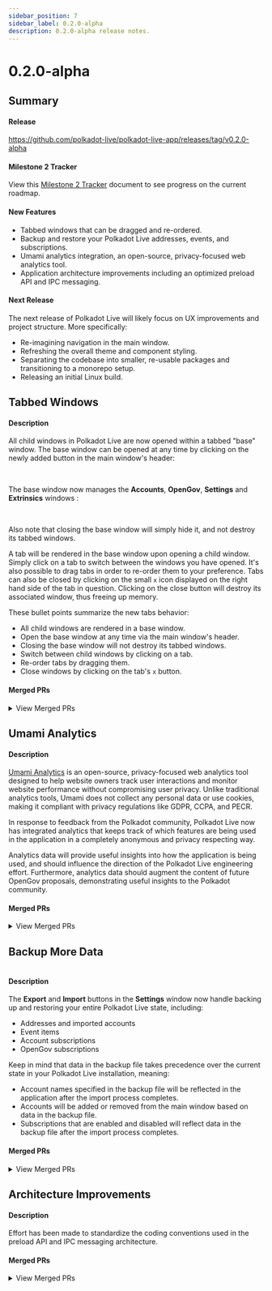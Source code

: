 ```yaml
---
sidebar_position: 7
sidebar_label: 0.2.0-alpha
description: 0.2.0-alpha release notes.
---
```



# 0.2.0-alpha

## Summary

#### Release

https://github.com/polkadot-live/polkadot-live-app/releases/tag/v0.2.0-alpha 

#### Milestone 2 Tracker

View this [Milestone 2 Tracker](https://docs.google.com/spreadsheets/d/1OnDXC8sXcX6DqMHZxLTVo6zQuEkEuZgBTIZHfpDoXLg/edit?usp=sharing) document to see progress on the current roadmap.

#### New Features

- Tabbed windows that can be dragged and re-ordered.
- Backup and restore your Polkadot Live addresses, events, and subscriptions.
- Umami analytics integration, an open-source, privacy-focused web analytics tool. 
- Application architecture improvements including an optimized preload API and IPC messaging.

#### Next Release

The next release of Polkadot Live will likely focus on UX improvements and project structure. More specifically:

- Re-imagining navigation in the main window.
- Refreshing the overall theme and component styling.
- Separating the codebase into smaller, re-usable packages and transitioning to a monorepo setup. 
- Releasing an initial Linux build.

## Tabbed Windows

#### Description

All child windows in Polkadot Live are now opened within a tabbed "base" window. The base window can be opened at any time by clicking on the newly added button in the main window's header:

<Img url="/img/releases/0-2-0-alpha/img-01.jpg" maxHeight="40px" />

<br />The base window now manages the **Accounts**, **OpenGov**, **Settings** and **Extrinsics** windows :

<Img url="/img/releases/0-2-0-alpha/img-02.jpg" maxHeight="240px" />

<br />Also note that closing the base window will simply hide it, and not destroy its tabbed windows.

A tab will be rendered in the base window upon opening a child window. Simply click on a tab to switch between the windows you have opened. It's also possible to drag tabs in order to re-order them to your preference. Tabs can also be closed by clicking on the small `x` icon displayed on the right hand side of the tab in question. Clicking on the close button will destroy its associated window, thus freeing up memory.

These bullet points summarize the new tabs behavior:
- All child windows are rendered in a base window.
- Open the base window at any time via the main window's header.
- Closing the base window will not destroy its tabbed windows.
- Switch between child windows by clicking on a tab.
- Re-order tabs by dragging them.
- Close windows by clicking on the tab's `x` button.

#### Merged PRs

<details>
  <summary>View Merged PRs</summary>
  - [fix: debugging iteration #701](https://github.com/polkadot-live/polkadot-live-app/pull/701)
  - [feat: tabbed child windows #668](https://github.com/polkadot-live/polkadot-live-app/pull/668)
    - [chore: initial tabs context #669](https://github.com/polkadot-live/polkadot-live-app/pull/669)
    - [chore: child window views #670](https://github.com/polkadot-live/polkadot-live-app/pull/670)
    - [chore: base window header #672](https://github.com/polkadot-live/polkadot-live-app/pull/672)
    - [chore: base window dynamic tabs #673](https://github.com/polkadot-live/polkadot-live-app/pull/673)
    - [chore: message ports optimisation #674](https://github.com/polkadot-live/polkadot-live-app/pull/674)
    - [chore: views debugging + devTools hotkey](https://github.com/polkadot-live/polkadot-live-app/pull/675)
    - [fix: base window debugging #676](https://github.com/polkadot-live/polkadot-live-app/pull/676)
    - [chore: tabs styling #677](https://github.com/polkadot-live/polkadot-live-app/pull/677)
</details>

## Umami Analytics

#### Description

[Umami Analytics](https://umami.is/) is an open-source, privacy-focused web analytics tool designed to help website owners track user interactions and monitor website performance without compromising user privacy. Unlike traditional analytics tools, Umami does not collect any personal data or use cookies, making it compliant with privacy regulations like GDPR, CCPA, and PECR.

In response to feedback from the Polkadot community, Polkadot Live now has integrated analytics that keeps track of which features are being used in the application in a completely anonymous and privacy respecting way.

Analytics data will provide useful insights into how the application is being used, and should influence the direction of the Polkadot Live engineering effort. Furthermore, analytics data should augment the content of future OpenGov proposals, demonstrating useful insights to the Polkadot community.

#### Merged PRs

<details>
  <summary>View Merged PRs</summary>
  - [feat: umami integration #680](https://github.com/polkadot-live/polkadot-live-app/pull/680)
    - [feat: custom umami client #699](https://github.com/polkadot-live/polkadot-live-app/pull/699)
</details>

## Backup More Data

<Img url="/img/releases/0-2-0-alpha/img-03.jpg" maxHeight="342px" />

#### Description

The **Export** and **Import** buttons in the **Settings** window now handle backing up and restoring your entire Polkadot Live state, including:

- Addresses and imported accounts
- Event items
- Account subscriptions
- OpenGov subscriptions

Keep in mind that data in the backup file takes precedence over the current state in your Polkadot Live installation, meaning:

- Account names specified in the backup file will be reflected in the application after the import process completes.
- Accounts will be added or removed from the main window based on data in the backup file.
- Subscriptions that are enabled and disabled will reflect data in the backup file after the import process completes.

#### Merged PRs

<details>
  <summary>View Merged PRs</summary>
  - [feat: backup iteration #702](https://github.com/polkadot-live/polkadot-live-app/pull/702)
    - [feat: export events data #703](https://github.com/polkadot-live/polkadot-live-app/pull/703)
    - [feat: import events data #704](https://github.com/polkadot-live/polkadot-live-app/pull/704)
    - [feat: export interval subscriptions #705](https://github.com/polkadot-live/polkadot-live-app/pull/705)
    - [feat: import interval subscriptions #706](https://github.com/polkadot-live/polkadot-live-app/pull/706)
    - [feat: account subscriptions backup #707](https://github.com/polkadot-live/polkadot-live-app/pull/707)
      - [feat: export account subscriptions #708](https://github.com/polkadot-live/polkadot-live-app/pull/708)
      - [feat: import account subscriptions #709](https://github.com/polkadot-live/polkadot-live-app/pull/709)
    - [chore: data backup ux #710](https://github.com/polkadot-live/polkadot-live-app/pull/710)
    - [chore: backup logic changes #711](https://github.com/polkadot-live/polkadot-live-app/pull/711)
    - [chore: data backup context #712](https://github.com/polkadot-live/polkadot-live-app/pull/712)
    - [fix: data backup debugging #713](https://github.com/polkadot-live/polkadot-live-app/pull/713)
  - [chore: backup controller #645](https://github.com/polkadot-live/polkadot-live-app/pull/645)
  - [chore: export + import ledger accounts #643](https://github.com/polkadot-live/polkadot-live-app/pull/643)
</details>

## Architecture Improvements

#### Description

Effort has been made to standardize the coding conventions used in the preload API and IPC messaging architecture.

#### Merged PRs

<details>
  <summary>View Merged PRs</summary>
  - [chore: workspaces ipcs refactor #667](https://github.com/polkadot-live/polkadot-live-app/pull/667)
  - [chore: settings ipcs refactor #666](https://github.com/polkadot-live/polkadot-live-app/pull/666)
  - [chore: connection ipcs refactor #665](https://github.com/polkadot-live/polkadot-live-app/pull/665)
  - [chore: account ipcs refactor #664](https://github.com/polkadot-live/polkadot-live-app/pull/664)
  - [chore: events ipcs refactor #663](https://github.com/polkadot-live/polkadot-live-app/pull/663)
  - [chore: generic subscription task ipcs #662](https://github.com/polkadot-live/polkadot-live-app/pull/662)
  - [chore: main process intervals controller #661](https://github.com/polkadot-live/polkadot-live-app/pull/661)
  - [chore: generic interval task ipcs #660](https://github.com/polkadot-live/polkadot-live-app/pull/660)
</details>